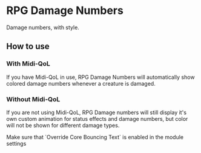 
# RPG Damage Numbers
Damage numbers, with style.

## How to use

### With Midi-QoL
<ImageButBetter src="/../public/images/RPG-Damage-Numbers/Rdnsettings.png" alt="Module Settings" width={2000} height={2000} className={styles.wikiimage}/>

If you have Midi-QoL in use, RPG Damage Numbers will automatically show
colored damage numbers whenever a creature is damaged.


### Without Midi-QoL

If you are not using Midi-QoL, RPG Damage numbers will still display
it's own custom animation for status effects and damage numbers, but
color will not be shown for different damage types.

<Callout type='warning' emoji='⚠️'>
Make sure that `Override Core Bouncing Text` is enabled in the module
settings
</Callout>

